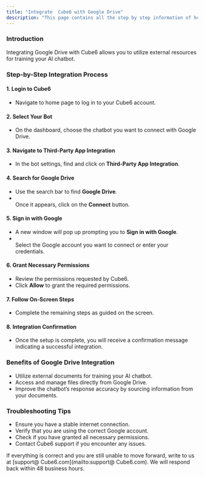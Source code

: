```yaml
---
title: "Integrate  Cube6 with Google Drive"
description: "This page contains all the step by step information of how you can integrate the Google Drive with  Cube6."
---
```


### **Introduction**

Integrating Google Drive with  Cube6 allows you to utilize external resources for training your AI chatbot.

### **Step-by-Step Integration Process**

#### **1. Login to  Cube6**

- Navigate to home page  to log in to your  Cube6 account.

#### **2. Select Your Bot**

- On the dashboard, choose the chatbot you want to connect with Google Drive.

#### **3. Navigate to Third-Party App Integration**

- In the bot settings, find and click on **Third-Party App Integration**.

#### **4. Search for Google Drive**

- Use the search bar to find **Google Drive**.
- \
  Once it appears, click on the **Connect** button.

#### **5. Sign in with Google**

- A new window will pop up prompting you to **Sign in with Google**.
- \
  Select the Google account you want to connect or enter your credentials.

#### **6. Grant Necessary Permissions**

- Review the permissions requested by  Cube6.
- Click **Allow** to grant the required permissions.

#### **7. Follow On-Screen Steps**

- Complete the remaining steps as guided on the screen.

#### **8. Integration Confirmation**

- Once the setup is complete, you will receive a confirmation message indicating a successful integration.

### **Benefits of Google Drive Integration**

- Utilize external documents for training your AI chatbot.
- Access and manage files directly from Google Drive.
- Improve the chatbot’s response accuracy by sourcing information from your documents.

### **Troubleshooting Tips**

- Ensure you have a stable internet connection.
- Verify that you are using the correct Google account.
- Check if you have granted all necessary permissions.
- Contact  Cube6 support if you encounter any issues.

If everything is correct and you are still unable to move forward, write to us at [support@ Cube6.com](mailto:support@ Cube6.com). We will respond back within 48 business hours.